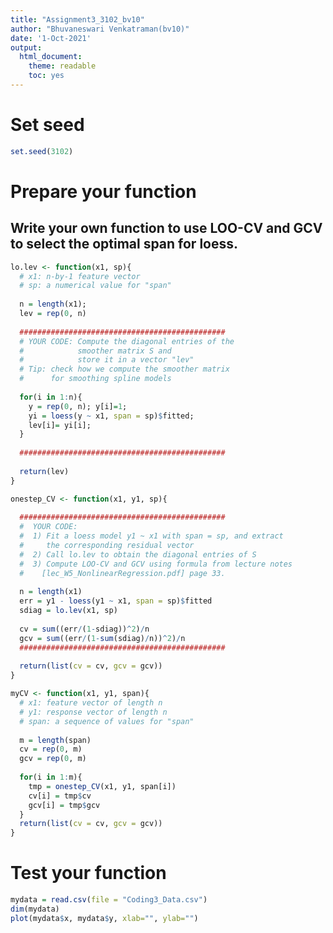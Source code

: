 ```yaml
---
title: "Assignment3_3102_bv10"
author: "Bhuvaneswari Venkatraman(bv10)"
date: '1-Oct-2021'
output:
  html_document: 
    theme: readable
    toc: yes
---
```


# Set seed

```r
set.seed(3102)
```

# Prepare your function

## Write your own function to use LOO-CV and GCV to select the optimal span for loess.

```r
lo.lev <- function(x1, sp){
  # x1: n-by-1 feature vector
  # sp: a numerical value for "span"
  
  n = length(x1);
  lev = rep(0, n)
  
  ##############################################
  # YOUR CODE: Compute the diagonal entries of the 
  #            smoother matrix S and 
  #            store it in a vector "lev"
  # Tip: check how we compute the smoother matrix
  #      for smoothing spline models
  
  for(i in 1:n){
    y = rep(0, n); y[i]=1;
    yi = loess(y ~ x1, span = sp)$fitted;
    lev[i]= yi[i];
  }
  
  ##############################################
  
  return(lev)
}

onestep_CV <- function(x1, y1, sp){
  
  ##############################################
  #  YOUR CODE: 
  #  1) Fit a loess model y1 ~ x1 with span = sp, and extract 
  #     the corresponding residual vector
  #  2) Call lo.lev to obtain the diagonal entries of S
  #  3) Compute LOO-CV and GCV using formula from lecture notes
  #    [lec_W5_NonlinearRegression.pdf] page 33. 
  
  n = length(x1)
  err = y1 - loess(y1 ~ x1, span = sp)$fitted
  sdiag = lo.lev(x1, sp)
  
  cv = sum((err/(1-sdiag))^2)/n
  gcv = sum((err/(1-sum(sdiag)/n))^2)/n
  ##############################################
  
  return(list(cv = cv, gcv = gcv))
}

myCV <- function(x1, y1, span){
  # x1: feature vector of length n
  # y1: response vector of length n
  # span: a sequence of values for "span"
  
  m = length(span)
  cv = rep(0, m)
  gcv = rep(0, m)
  
  for(i in 1:m){
    tmp = onestep_CV(x1, y1, span[i])
    cv[i] = tmp$cv
    gcv[i] = tmp$gcv
  }
  return(list(cv = cv, gcv = gcv))
}
```

# Test your function

```r
mydata = read.csv(file = "Coding3_Data.csv")
dim(mydata)
plot(mydata$x, mydata$y, xlab="", ylab="")
```
